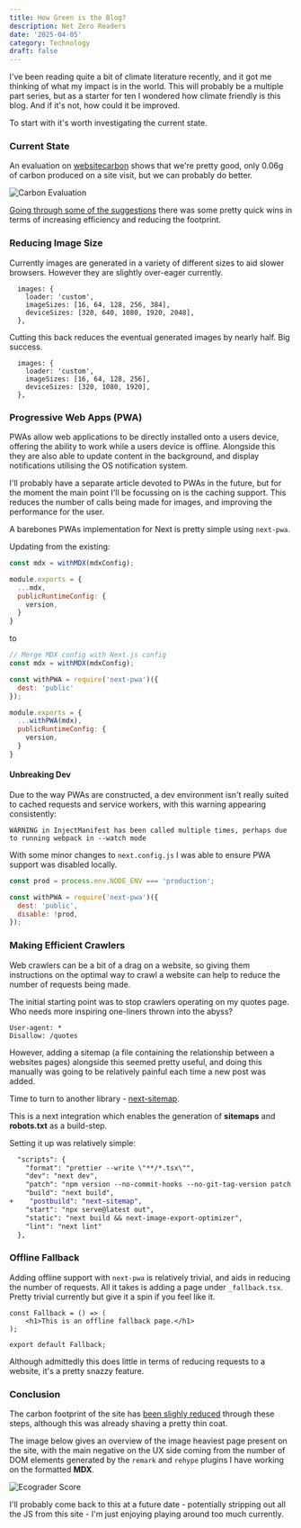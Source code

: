 ```yaml
---
title: How Green is the Blog?
description: Net Zero Readers
date: '2025-04-05'
category: Technology
draft: false
---
```


I've been reading quite a bit of climate literature recently, and it got me thinking of what my impact is in the 
world. This will probably be a multiple part series, but as a starter for ten I wondered how climate friendly is this
blog. And if it's not, how could it be improved.

To start with it's worth investigating the current state. 

### Current State

An evaluation on [websitecarbon](https://www.websitecarbon.com/website/philp-io) shows that we're pretty good, only 0.06g of carbon produced
on a site visit, but we can probably do better.

![Carbon Evaluation](/articles/images/carbonwebsite.png)

[Going through some of the suggestions](https://www.wholegraindigital.com/blog/website-energy-efficiency/) there was some pretty quick wins in
terms of increasing efficiency and reducing the footprint.

### Reducing Image Size

Currently images are generated in a variety of different sizes to aid slower browsers. However they are slightly over-eager currently.

```tsx
  images: {
    loader: 'custom',
    imageSizes: [16, 64, 128, 256, 384],
    deviceSizes: [320, 640, 1080, 1920, 2048],
  },
```

Cutting this back reduces the eventual generated images by nearly half. Big success.

```tsx
  images: {
    loader: 'custom',
    imageSizes: [16, 64, 128, 256],
    deviceSizes: [320, 1080, 1920],
  },
```

### Progressive Web Apps (PWA)

PWAs allow web applications to be directly installed onto a users device, offering the ability to work while a users device is offline.
Alongside this they are also able to update content in the background, and display notifications utilising the OS notification system. 

I'll probably have a separate article devoted to PWAs in the future, but for the moment the main point I'll be focussing on is the caching 
support. This reduces the number of calls being made for images, and improving the performance for the user. 

A barebones PWAs implementation for Next is pretty simple using `next-pwa`.

Updating from the existing:

```js
const mdx = withMDX(mdxConfig);

module.exports = {
  ...mdx,
  publicRuntimeConfig: {
    version,
  }
}
```

to

```js
// Merge MDX config with Next.js config
const mdx = withMDX(mdxConfig);

const withPWA = require('next-pwa')({
  dest: 'public'
});

module.exports = {
  ...withPWA(mdx),
  publicRuntimeConfig: {
    version,
  }
}
```

#### Unbreaking Dev

Due to the way PWAs are constructed, a dev environment isn't really suited to cached requests and service workers, with this warning appearing consistently:

```
WARNING in InjectManifest has been called multiple times, perhaps due to running webpack in --watch mode
```

With some minor changes to `next.config.js` I was able to ensure PWA support was disabled locally.

```js
const prod = process.env.NODE_ENV === 'production';

const withPWA = require('next-pwa')({
  dest: 'public',
  disable: !prod,
});
```

### Making Efficient Crawlers

Web crawlers can be a bit of a drag on a website, so giving them instructions on the optimal way to crawl a website can help to reduce the number of requests
being made.

The initial starting point was to stop crawlers operating on my quotes page. Who needs more inspiring one-liners thrown into the abyss?

```
User-agent: *
Disallow: /quotes
```

However, adding a sitemap (a file containing the relationship between a websites pages) alongside this seemed pretty useful, and doing this manually was going
to be relatively painful each time a new post was added.

Time to turn to another library - [next-sitemap](https://github.com/iamvishnusankar/next-sitemap).

This is a next integration which enables the generation of **sitemaps** and **robots.txt** as a build-step.

Setting it up was relatively simple:
```diff
  "scripts": {
    "format": "prettier --write \"**/*.tsx\"",
    "dev": "next dev",
    "patch": "npm version --no-commit-hooks --no-git-tag-version patch && git add package.json package-lock.json && git commit -m \"[main] | Bumping version\"",
    "build": "next build",
+    "postbuild": "next-sitemap",
    "start": "npx serve@latest out",
    "static": "next build && next-image-export-optimizer",
    "lint": "next lint"
  },
```


### Offline Fallback

Adding offline support with `next-pwa` is relatively trivial, and aids in reducing the number of requests. All it takes is adding a page under 
`_fallback.tsx`. Pretty trivial currently but give it a spin if you feel like it.

```tsx
const Fallback = () => (
    <h1>This is an offline fallback page.</h1>
);

export default Fallback;
```

Although admittedly this does little in terms of reducing requests to a website, it's a pretty snazzy feature.

### Conclusion

The carbon footprint of the site has [been slighly reduced](https://ecograder.com) through these steps, although this was already shaving a pretty thin coat.

The image below gives an overview of the image heaviest page present on the site, with the main negative on the UX side coming from the number
of DOM elements generated by the `remark` and `rehype` plugins I have working on the formatted **MDX**. 

![Ecograder Score](/articles/images/ecograder.png)

I'll probably come back to this at a future date - potentially stripping out all the JS from this site - I'm just enjoying playing around too much
currently.
